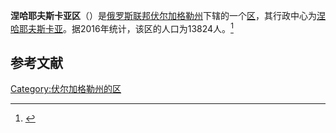 {{Infobox Settlement
| official_name = 涅哈耶夫斯卡亚区
| native_name = Нехаевский район
| image_flag =  Flag of Nekhayevsky district 01.png 
| image_shield =  Coat of arms of Nekhayevsky district 01.png 
| image_map =  Volgogradskaya_oblast_Nekhaevsky_rayon.png 
| settlement_type = [[区_(苏联)|区]]
| subdivision_type = [[国家|国家]]
| subdivision_type1 = [[州_(俄罗斯)|州]]
| subdivision_name = {{RUS}}
| subdivision_name1 = [[伏尔加格勒州|伏尔加格勒州]]
| seat_type = 行政中心
| seat = [[涅哈耶夫斯卡亚|涅哈耶夫斯卡亚]]
| population_as_of=2016
| population_footnotes = <ref name=stat />
| population_total = 13824
| timezone = [[莫斯科时间|MSK]]
| utc_offset = +3
}}
'''涅哈耶夫斯卡亚区'''（{{lang-ru|Нехаевский район}}）是[[俄罗斯联邦|俄罗斯联邦]][[伏尔加格勒州|伏尔加格勒州]]下辖的一个[[区_(苏联)|区]]，其行政中心为[[涅哈耶夫斯卡亚|涅哈耶夫斯卡亚]]。据2016年统计，该区的人口为13824人。<ref name=stat>{{cite web | url = http://www.gks.ru/free_doc/doc_2016/bul_dr/mun_obr2016.rar | title = Численность населения Российской Федерации по муниципальным образованиям на 1 января 2016 года | language = ru | accessdate = 2016-12-18 | archive-date = 2019-05-13 | archive-url = https://web.archive.org/web/20190513150350/http://www.gks.ru/free_doc/doc_2016/bul_dr/mun_obr2016.rar | dead-url = no }}</ref>

== 参考文献 ==
{{reflist}}

{{Russia-stub}}

[[Category:伏尔加格勒州的区|Category:伏尔加格勒州的区]]
